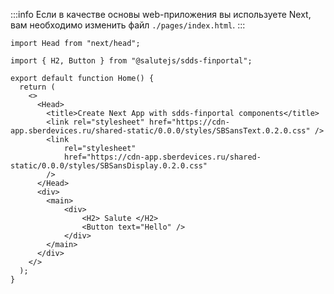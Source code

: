 :::info
Если в качестве основы web-приложения вы используете Next, вам необходимо изменить файл `./pages/index.html`.
:::

```tsx
import Head from "next/head";

import { H2, Button } from "@salutejs/sdds-finportal";

export default function Home() {
  return (
    <>
      <Head>
        <title>Create Next App with sdds-finportal components</title>
        <link rel="stylesheet" href="https://cdn-app.sberdevices.ru/shared-static/0.0.0/styles/SBSansText.0.2.0.css" />
        <link
            rel="stylesheet"
            href="https://cdn-app.sberdevices.ru/shared-static/0.0.0/styles/SBSansDisplay.0.2.0.css"
        />
      </Head>
      <div>
        <main>
            <div>
                <H2> Salute </H2>
                <Button text="Hello" />
            </div>
        </main>
      </div>
    </>
  );
}
```


